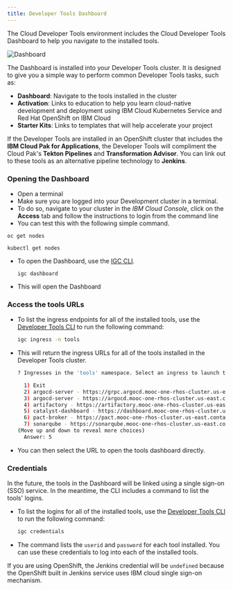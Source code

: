 ```yaml
---
title: Developer Tools Dashboard
---
```


<PageDescription>

The Cloud Developer Tools environment includes the Cloud Developer Tools Dashboard to help you navigate to the installed tools.

</PageDescription>

![Dashboard](devcluster.png)

The Dashboard is installed into your Developer Tools cluster. It is designed to give you a simple way 
to perform common Developer Tools tasks, such as:
- **Dashboard**: Navigate to the tools installed in the cluster
- **Activation**: Links to education to help you learn cloud-native development and deployment 
using IBM Cloud Kubernetes Service and Red Hat OpenShift on IBM Cloud
- **Starter Kits**: Links to templates that will help accelerate your project

<InlineNotification>

If the Developer Tools are installed in an OpenShift cluster that includes the **IBM Cloud Pak for Applications**, 
the Developer Tools will compliment the Cloud Pak's **Tekton Pipelines** and **Transformation Advisor**. 
You can link out to these tools as an alternative pipeline technology to **Jenkins**.

</InlineNotification>

### Opening the Dashboard

- Open a terminal
- Make sure you are logged into your Development cluster in a terminal.
- To do so, navigate to your cluster in the _IBM Cloud Console_, click on the **Access** tab and
follow the instructions to login from the command line
- You can test this with the following simple command.

<Accordion>

  <AccordionItem title="OpenShift">

    oc get nodes

  </AccordionItem>

  <AccordionItem title="Kubernetes">

    kubectl get nodes

  </AccordionItem>

</Accordion>

<p></p>

- To open the Dashboard, use the [IGC CLI](/guides/cli).
    ```
    igc dashboard
    ```

- This will open the Dashboard

### Access the tools URLs

- To list the ingress endpoints for all of the installed tools, use the [Developer Tools CLI](../getting-started/cli) to run the following command:
    ```bash
    igc ingress -n tools
    ```

- This will return the ingress URLs for all of the tools installed in the Developer Tools cluster.
    ```bash
    ? Ingresses in the 'tools' namespace. Select an ingress to launch the default browser or 'Exit'.

      1) Exit
      2) argocd-server - https://grpc.argocd.mooc-one-rhos-cluster.us-east.containers.appdomain.cloud
      3) argocd-server - https://argocd.mooc-one-rhos-cluster.us-east.containers.appdomain.cloud
      4) artifactory - https://artifactory.mooc-one-rhos-cluster.us-east.containers.appdomain.cloud
      5) catalyst-dashboard - https://dashboard.mooc-one-rhos-cluster.us-east.containers.appdomain.cloud
      6) pact-broker - https://pact.mooc-one-rhos-cluster.us-east.containers.appdomain.cloud
      7) sonarqube - https://sonarqube.mooc-one-rhos-cluster.us-east.containers.appdomain.cloud
    (Move up and down to reveal more choices)
      Answer: 5
    ```

-  You can then select the URL to open the tools dashboard directly.

### Credentials

In the future, the tools in the Dashboard will be linked using a single sign-on (SSO) service. 
In the meantime, the CLI includes a command to list the tools' logins.

- To list the logins for all of the installed tools, use the [Developer Tools CLI](../getting-started/cli) to run the following command:
    ```bash
    igc credentials
    ```

- The command lists the `userid` and `password` for each tool installed. You can use these credentials to log into each of the installed tools.

<InlineNotification>

If you are using OpenShift, the Jenkins credential
will be `undefined` because the OpenShift built in Jenkins service uses IBM cloud single sign-on mechanism.

</InlineNotification>
